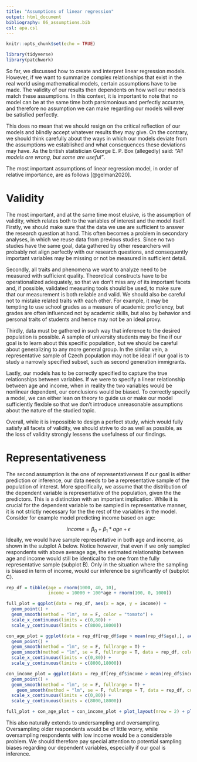 ```yaml
---
title: "Assumptions of linear regression"
output: html_document
bibliography: 06_assumptions.bib
csl: apa.csl
---
```


```r
knitr::opts_chunk$set(echo = TRUE)
```

```r
library(tidyverse)
library(patchwork)
```

So far, we discussed how to create and interpret linear regression models. However, if we want to summarize complex relationships that exist in the real world using mathematical models, certain assumptions have to be made. The validity of our results then dependents on how well our models match these assumptions. In this context, it is important to note that no model can be at the same time both parsimonious and perfectly accurate, and therefore no assumption we can make regarding our models will ever be satisfied perfectly.

This does no mean that we should resign on the critical reflection of our models and blindly accept whatever results they may give. On the contrary, we should think carefully about the ways in which our models deviate from the assumptions we established and what consequences these deviations may have. As the british statistician George E. P. Box (allegedly) said: *"All models are wrong, but some are useful"*.

The most important assumptions of linear regression model, in order of relative importance, are as follows [@gelman2020].

# Validity

The most important, and at the same time most elusive, is the assumption of validity, which relates both to the variables of interest and the model itself.
Firstly, we should make sure that the data we use are sufficient to answer the research question at hand.
This often becomes a problem in secondary analyses, in which we reuse data from previous studies.
Since no two studies have the same goal, data gathered by other researchers will probably not align perfectly with our research questions, and consequently important variables may be missing or not be measured in sufficient detail.

Secondly, all traits and phenomena we want to analyze need to be measured with sufficient quality.
Theoretical constructs have to be operationalized adequately, so that we don't miss any of its important facets and, if possible, validated measuring tools should be used, to make sure that our measurement is both reliable and valid.
We should also be careful not to mistake related traits with each other. For example, it may be tempting to use school grades as a measure of academic proficiency, but grades are often influenced not by academic skills, but also by behavior and personal traits of students and hence may not be an ideal proxy.

Thirdly, data must be gathered in such way that inference to the desired population is possible.
A sample of university students may be fine if our goal is to learn about this specific population, but we should be careful about generalizing to any more general group. In the similar vein, a representative sample of Czech population may not be ideal if our goal is to study a narrowly specified subset, such as second generation immigrants.

Lastly, our models has to be correctly specified to capture the true relationships between variables. If we were to specify a linear relationship between age and income, when in reality the two variables would be nonlinear dependent, our conclusions would be biased. To correctly specify a model, we can either lean on theory to guide us or make our model sufficiently flexible so that we don't introduce unreasonable assumptions about the nature of the studied topic.

Overall, while it is impossible to design a perfect study, which would fully satisfy all facets of validity, we should strive to do as well as possible, as the loss of validity strongly lessens the usefulness of our findings.

# Representativeness

The second assumption is the one of representativeness
If our goal is either prediction or inference, our data needs to be a representative sample of the population of interest.
More specifically, we assume that the distribution of the dependent variable is representative of the population, given the the predictors.
This is a distinction with an important implication.
While it is crucial for the dependent variable to be sampled in representative manner, it is not strictly necessary for the the rest of the variables in the model.
Consider for example model predicting income based on age:

$$
income = \beta_0 + \beta_1*age+\epsilon
$$
Ideally, we would have sample representative in both age and income, as shown in the subplot A below.
Notice however, that even if we only sampled respondents with above average age, the estimated relationship between age and income would still be identical to the one from the fully representative sample (subplot B).
Only in the situation where the sampling is biased in term of income, would our inference be significantly of (subplot C).

```r
rep_df = tibble(age = rnorm(1000, 40, 10),
                income = 10000 + 100*age + rnorm(100, 0, 1000))

full_plot = ggplot(data = rep_df, aes(x = age, y = income)) +
  geom_point() +
  geom_smooth(method = "lm", se = F, color = "tomato") +
  scale_x_continuous(limits = c(0,80)) +
  scale_y_continuous(limits = c(8000,18000))

con_age_plot = ggplot(data = rep_df[rep_df$age > mean(rep_df$age),], aes(x = age, y = income)) +
  geom_point() +
  geom_smooth(method = "lm", se = F, fullrange = T) +
  geom_smooth(method = "lm", se = F, fullrange = T, data = rep_df, color = "tomato") +
  scale_x_continuous(limits = c(0,80)) +
  scale_y_continuous(limits = c(8000,18000))

con_income_plot = ggplot(data = rep_df[rep_df$income > mean(rep_df$income),], aes(x = age, y = income)) +
  geom_point() +
  geom_smooth(method = "lm", se = F, fullrange = T) +
    geom_smooth(method = "lm", se = F, fullrange = T, data = rep_df, color = "tomato") +
  scale_x_continuous(limits = c(0,80)) +
  scale_y_continuous(limits = c(8000,18000))

full_plot + con_age_plot + con_income_plot + plot_layout(nrow = 2) + plot_annotation(tag_levels = "A")
```

This also naturally extends to undersampling and oversampling.
Oversampling older respondents would be of little worry, while oversampling respondents with low income would be a considerable problem. We should therefore pay special attention to potential sampling biases regarding our dependent variables, especially if our goal is inference.